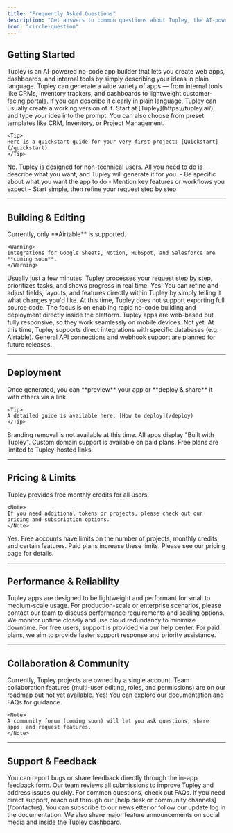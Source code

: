 ```yaml
---
title: "Frequently Asked Questions"
description: "Get answers to common questions about Tupley, the AI-powered no-code app builder"
icon: "circle-question"
---
```


## Getting Started

<AccordionGroup>
  <Accordion icon="circle-info" title="What is Tupley?">
    Tupley is an AI-powered no-code app builder that lets you create web apps, dashboards, and internal tools by simply describing your ideas in plain language.
  </Accordion>

  <Accordion icon="hammer" title="What can I build with Tupley?">
    Tupley can generate a wide variety of apps — from internal tools like CRMs, inventory trackers, and dashboards to lightweight customer-facing portals.  
    If you can describe it clearly in plain language, Tupley can usually create a working version of it.
  </Accordion>

  <Accordion icon="plus" title="How do I create a new project?">
    Start at [Tupley](https://tupley.ai/), and type your idea into the prompt. You can also choose from preset templates like CRM, Inventory, or Project Management.  

    <Tip>
    Here is a quickstart guide for your very first project: [Quickstart](/quickstart)
    </Tip>
  </Accordion>

  <Accordion icon="graduation-cap" title="Do I need coding experience?">
    No. Tupley is designed for non-technical users.  
    All you need to do is describe what you want, and Tupley will generate it for you.
  </Accordion>

  <Accordion icon="lightbulb" title="Any tips for effective prompts?">
    - Be specific about what you want the app to do  
    - Mention key features or workflows you expect  
    - Start simple, then refine your request step by step
  </Accordion>
</AccordionGroup>

---

## Building & Editing

<AccordionGroup>
  <Accordion icon="database" title="Which databases are supported?">
    Currently, only **Airtable** is supported.  

    <Warning>
    Integrations for Google Sheets, Notion, HubSpot, and Salesforce are **coming soon**.
    </Warning>
  </Accordion>

  <Accordion icon="clock" title="How long does it take to generate an app?">
    Usually just a few minutes. Tupley processes your request step by step, prioritizes tasks, and shows progress in real time.
  </Accordion>

  <Accordion icon="pen-to-square" title="Can I edit the app after it's generated?">
    Yes! You can refine and adjust fields, layouts, and features directly within Tupley by simply telling it what changes you'd like.
  </Accordion>

  <Accordion icon="download" title="Can I export my code?">
    <Warning>
    At this time, Tupley does not support exporting full source code.  
    The focus is on enabling rapid no-code building and deployment directly inside the platform.
    </Warning>
  </Accordion>

  <Accordion icon="mobile" title="Can I build mobile apps with Tupley?">
    Tupley apps are web-based but fully responsive, so they work seamlessly on mobile devices.
  </Accordion>

  <Accordion icon="plug" title="Can I connect my app to APIs or third-party services?">
    <Warning>
    Not yet. At this time, Tupley supports direct integrations with specific databases (e.g. Airtable).  
    General API connections and webhook support are planned for future releases.
    </Warning>
  </Accordion>
</AccordionGroup>

---

## Deployment

<AccordionGroup>
  <Accordion icon="rocket" title="How do I deploy my app?">
    Once generated, you can **preview** your app or **deploy & share** it with others via a link.  

    <Tip>
    A detailed guide is available here: [How to deploy](/deploy)
    </Tip>
  </Accordion>

  <Accordion icon="palette" title="Can I remove Tupley branding?">
    <Warning>
    Branding removal is not available at this time.
    </Warning>
    All apps display "Built with Tupley".
  </Accordion>

  <Accordion icon="globe" title="Can I use Tupley with a custom domain?">
    Custom domain support is available on paid plans.  
    Free plans are limited to Tupley-hosted links.
  </Accordion>
</AccordionGroup>

---

## Pricing & Limits

<AccordionGroup>
  <Accordion icon="dollar-sign" title="Is Tupley free to use?">
    Tupley provides free monthly credits for all users.  

    <Note>
    If you need additional tokens or projects, please check out our pricing and subscription options.
    </Note>
  </Accordion>

  <Accordion icon="chart-line" title="Are there limits on projects or usage?">
    Yes. Free accounts have limits on the number of projects, monthly credits, and certain features.  
    Paid plans increase these limits. Please see our pricing page for details.
  </Accordion>
</AccordionGroup>

---

## Performance & Reliability

<AccordionGroup>
  <Accordion icon="users" title="How many users can my Tupley app handle?">
    Tupley apps are designed to be lightweight and performant for small to medium-scale usage.  
    For production-scale or enterprise scenarios, please contact our team to discuss performance requirements and scaling options.
  </Accordion>

  <Accordion icon="server" title="What happens if Tupley goes down?">
    We monitor uptime closely and use cloud redundancy to minimize downtime.  
    For free users, support is provided via our help center.  
    For paid plans, we aim to provide faster support response and priority assistance.
  </Accordion>
</AccordionGroup>

---

## Collaboration & Community

<AccordionGroup>
  <Accordion icon="user-group" title="Can multiple people work on the same project?">
    <Warning>
    Currently, Tupley projects are owned by a single account.  
    Team collaboration features (multi-user editing, roles, and permissions) are on our roadmap but not yet available.
    </Warning>
  </Accordion>

  <Accordion icon="comments" title="Does Tupley have a community or learning resources?">
    Yes! You can explore our documentation and FAQs for guidance. 
    
    <Note>
    A community forum (coming soon) will let you ask questions, share apps, and request features.
    </Note>
  </Accordion>
</AccordionGroup>

---

## Support & Feedback

<AccordionGroup>
  <Accordion icon="bug" title="How do I report a bug or submit feedback?">
    You can report bugs or share feedback directly through the in-app feedback form.  
    Our team reviews all submissions to improve Tupley and address issues quickly.
  </Accordion>

  <Accordion icon="circle-question" title="Where do I get more help?">
    For common questions, check out FAQs.  
    If you need direct support, reach out through our [help desk or community channels](/contactus).
  </Accordion>

  <Accordion icon="bell" title="How can I stay up to date on new features?">
    You can subscribe to our newsletter or follow our update log in the documentation.  
    We also share major feature announcements on social media and inside the Tupley dashboard.
  </Accordion>
</AccordionGroup>